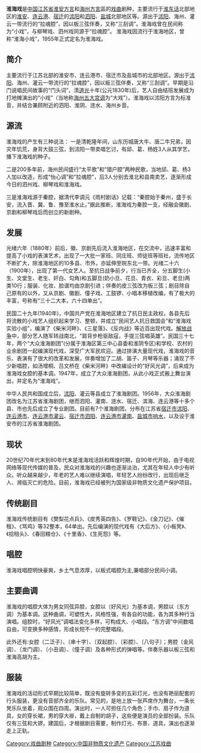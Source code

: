{{Unreferenced|time=2020-12-27T15:35:39+00:00}}
'''淮海戏'''是[[中国|中国]][[江苏省|江苏省]][[淮安方言|淮安方言]]和[[海州方言|海州方言]]區的[[戏曲|戏曲]]剧种，主要流行于[[淮东话|淮东话]]北部地区的[[淮安|淮安]]、[[连云港|连云港]]、[[宿迁|宿迁]]的[[沭阳|沭阳]]和[[泗阳|泗阳]]、[[盐城|盐城]]北部地区等。源出于[[沭阳|沭阳]]、海州、灌云一带流行的“拉魂腔”，因以板三弦伴奏，又称“三刮调”。淮海戏曾在民间称为“小戏”，与柳琴戏、泗州戏同源于“拉魂腔”。 淮海戏因流行于淮海地区，曾称“淮海小戏”，1955年正式定名为淮海戏。

==简介==
主要流行于江苏北部的淮安市、连云港市、宿迁市及盐城市的北部地区。源出于[[沭阳|沭阳]]、海州、灌云一带流行的“拉魂腔”，因以板三弦伴奏，又称“三刮调”。早期是沿门说唱民间故事的“门头词”，清[[道光|道光]]十年(公元1830年)后，艺人自由结班发展成为打地摊演出的“小戏”（当地称[[海州五大宫调|海州五大宫调]]为“大戏”）。淮海戏以沭阳方言为标准音，并结合兼顾附近的泗阳、淮阴、涟水、海州乡音。

==源流==
淮海戏的产生有三种说法：
一是清乾隆年间，山东历城唐大牛、唐二牛兄弟，因灾年饥荒，身背大鼓三弦，到沭阳一带卖唱乞讨，有邱、葛、杨姓3人从其学艺，播下淮海戏的种子。

二是200多年前，海州民间盛行“太平歌”和“猎户腔”两种民歌，当地邱、葛、杨3人加以改造，形成“怡心调”和“拉魂腔”，后3人分别去淮北和县南卖艺，逐渐形成今日的泗州戏、柳琴戏和淮海戏。

三是淮海戏源于秦腔，据清代李调元《雨村剧话》记载：“秦腔始于秦州，盛于长安，流入晋、冀、鲁、豫至淮水止。”据此推断，淮海戏为秦腔一支，经融会徽剧、京剧和柳琴戏后而创立的新剧种。 

==发展==
光绪六年（1880年）前后，徽、京剧先后流入淮海地区，在交流中，迅速丰富和提高了小戏的表演艺术，出现了一大批一家班、同庄班、师徒班等班社，流传地区不断扩大，除淮海地区的10多县、市外，亦延伸至皖东北一带。光绪二十六（1900年），出现了第一代女艺人。至抗日战争前夕，行当已齐全，分五脚生(小生、文堂生、老生、奸白、勾角)和五脚旦(奶小旦、花旦、青衣、彩旦、老旦)两类10行；服装、化妆、脸谱均由京剧引进；伴奏的皮三弦改为板三弦；剧目除自己原有的以外，又从京剧、徽剧、僮子戏、工鼓锣、小唱本移植改编，有了极大的丰富，号称有“三十二大本，六十四单出”。

民国二十九年(1940年)，中国共产党在淮海地区建立了抗日民主政权，各县先后将流散的小戏艺人组织起来学习、整顿，并成立“民间艺人抗日救国会”和“淮海戏实验小组”，编演了《柴米河畔》、《三星落》、《反内战》等近百出现代戏。[[解放战争|解放战争]]中，部分艺人随军转战南北，“肩背步枪驱敌寇，手提三弦唱英雄”。民国三十七年，两个“大众淮海剧团”(分属于淮海区第三中心县委和淮阴专区)和学校、农村的业余剧团一起编演现代戏，深受广大军民欢迎。通过排演大量现代戏，淮海戏的音乐、表演有了很大的改革和发展，伴奏增加了二胡、笛子、月琴等乐器；涌现了不少新唱腔，如汤增桐、吕文桥在《柴米河畔》中改编设计的“好风光调”，后来成为淮海戏女腔的基本调。1947年，成立了大众淮海剧团，从此小戏正式搬上舞台演出，并定名为“淮海戏”。

中华人民共和国成立后，[[沭阳|沭阳]]、灌云等县成立了淮海剧团。1956年，大众淮海剧团改名为江苏省淮海剧团，继而泗阳、灌南、涟水、宿迁、滨海、连云港等十多个县、市也先后成立了专业剧团。目前有7个淮海剧团，分布在江苏省[[宿迁市|宿迁市]][[沭阳|沭阳]]、[[连云港市|连云港市]]、[[连云港市|连云港市]][[灌云|灌云]]、[[宿迁市|宿迁市]][[泗阳|泗阳]]、[[连云港市|连云港市]][[灌南|灌南]]、[[盐城市|盐城市]][[响水|响水]]，以及设于淮安市的江苏省淮海剧团。

==现状==
20世纪70年代末到80年代末是淮海戏活跃和辉煌时期，自90年代开始，由于电视网络等现代传媒的普及，民众对淮海戏的兴趣也逐渐淡泊，尤其在年轻人中少有听众。听众越来越少，年老的艺人难以继续演唱，年轻艺人纷纷改行，出现后继乏人、濒临灭亡的危险。目前，淮海戏已经被列为国家级非物质文化遗产保护项目。

==传统剧目==
淮海戏传统剧目有《樊梨花点兵》、《皮秀英四告》、《罗鞋记》、《金刀记》、《催租》、《骂鸡》等32整本，64单出。先后编演的现代戏有《大后方》、《小板凳》、《拾稖头》、《春回粮仓》、《十里香》、《生死怨》等。

==唱腔==
淮海戏唱腔明快豪爽，乡土气息浓厚，以板式唱腔为主,兼唱部分民间小调。

==主要曲调==
淮海戏的唱腔大体为男女同弦异腔，女腔以〔好风光〕为基本调，男腔以〔东方调〕为基本调。这种曲调，可塑性大，风格性强，有各自的功能，各为其多种行当演唱。组腔时，“好风光”调唱法变化多样，可构成大、小唱段。“东方调”中间数唱自由，可变换多种感情，形成长短不一的完整唱段。

此外还有:女腔〔二泛子〕、〔串十字〕、〔双起腔〕、〔彩腔〕、〔八句子〕；男腔〔金风调〕、〔龙门调〕、〔小丑调〕、〔僮子调〕及各种形式的弹唱等。伴奏乐器以板三弦和淮海高胡为主。

==服装==
淮海戏的活动形式早期比较简单，既没有旋转多变的五彩灯光，也没有艳丽配套的行头服装，更没有音部齐全的乐队。常见的，是地上放一张芦席作为舞台，一条长凳乐队坐着，观众围在四周。演出时，一人可担任几个角色；手巾、扇子作为道具，女的穿长裙，男的穿大褂，戴上自制的胡子，这些便是演员的全部扮装。乐队仅有三弦和大锣。建国后，才根据剧目需要，制作灯光、布景、道具，演出也逐渐走上正轨。{{中国各地戏剧}}
[[Category:戏曲剧种|Category:戏曲剧种]]
[[Category:中国非物质文化遗产|Category:中国非物质文化遗产]]
[[Category:江苏戏曲|Category:江苏戏曲]]